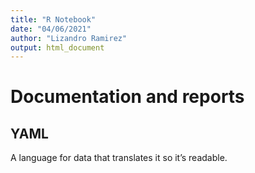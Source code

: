```yaml
---
title: "R Notebook"
date: "04/06/2021"
author: "Lizandro Ramirez"
output: html_document
---
```


# Documentation and reports

## YAML

A language for data that translates it so it's readable.
